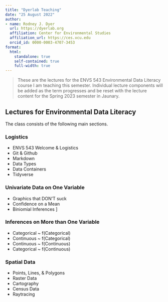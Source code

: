 ```yaml
---
title: "Dyerlab Teaching"
date: "25 August 2022"
author: 
- name: Rodney J. Dyer
  url: https://dyerlab.org
  affiliation: Center for Environmental Studies
  affiliation_url: https://ces.vcu.edu
  orcid_id: 0000-0003-4707-3453
format: 
  html:
    standalone: true
    self-contained: true
    full-width: true
---
```




> These are the lectures for the ENVS 543 Environmental Data Literacy course I am teaching this semester.  Individual lecture components will be added as the term progresses and be reset with the lecture content for the Spring 2023 semester in Jaunary.

## Lectures for Environmental Data Literacy

The class consists of the following main sections.

### Logistics

- ENVS 543 Welcome & Logistics
- Git & Github
- Markdown 
- Data Types 
- Data Containers
- Tidyverse


### Univariate Data on One Variable

- Graphics that DON'T suck  
- Confidence on a Mean
- Biniomial Inferences ]


### Inferences on More than One Variable

- Categorical ~ f(Categorical)  
- Continuous ~ f(Categorical)  
- Continuous ~ f(Continuous)  
- Categorical ~ f(Continuous)  


### Spatial Data

- Points, Lines, & Polygons  
- Raster Data   
- Cartography  
- Census Data  
- Raytracing  






